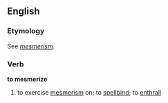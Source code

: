 ==English==
===Etymology===
See ''[[mesmerism]]''.
===Verb===
'''to mesmerize'''
# to exercise [[mesmerism]] on; to [[spellbind]]; to [[enthrall]]